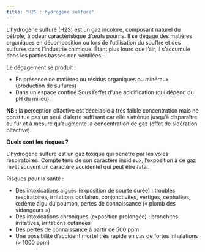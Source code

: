 ```yaml
---
title: "H2S : hydrogène sulfuré"
---
```


L’hydrogène sulfuré (H2S) est un gaz incolore, composant naturel du pétrole, à odeur caractéristique d’œufs pourris. Il se dégage des matières organiques en décomposition ou lors de l’utilisation du souffre et des sulfures dans l’industrie chimique. Étant plus lourd que l’air, il s’accumule dans les parties basses non ventilées…

Le dégagement se produit :

   * En présence de matières ou résidus organiques ou minéraux (production de sulfures)
   * Dans un espace confiné
    Sous l’effet d’une acidification (qui dépend du pH du milieu).

**NB :** la perception olfactive est décelable à très faible concentration mais ne constitue pas un seuil d’alerte suffisant car elle s’atténue jusqu’à disparaître au fur et à mesure qu’augmente la concentration de gaz (effet de sidération olfactive).

**Quels sont les risques ?**

L’hydrogène sulfuré est un gaz toxique qui pénètre par les voies respiratoires.
Compte tenu de son caractère insidieux, l’exposition à ce gaz revêt souvent un caractère accidentel qui peut être fatal.

Risques pour la santé :

   * Des intoxications aiguës (exposition de courte durée) : troubles respiratoires, irritations oculaires, conjonctivites, vertiges, céphalées, œdème aigu du poumon, pertes de connaissance (« plomb des vidangeurs »)
   * Des intoxications chroniques (exposition prolongée) : bronchites irritatives, irritations cutanées
   * Des pertes de connaissance à partir de 500 ppm
   * Une possibilité d’accident mortel très rapide en cas de fortes inhalations (> 1000 ppm)


